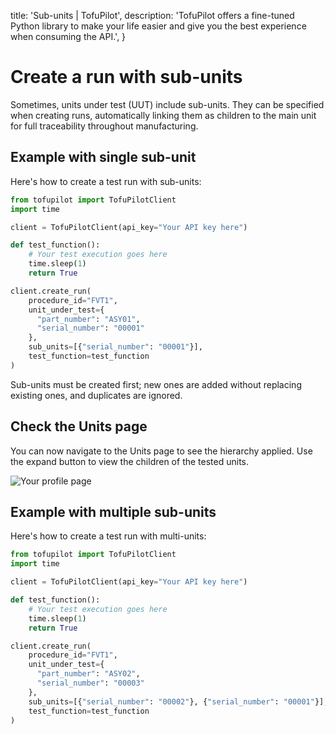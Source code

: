   title: 'Sub-units | TofuPilot',
  description:
    'TofuPilot offers a fine-tuned Python library to make your life easier and give you the best experience when consuming the API.',
}

# Create a run with sub-units

Sometimes, units under test (UUT) include sub-units. They can be specified when creating runs, automatically linking them as children to the main unit for full traceability throughout manufacturing.

## Example with single sub-unit

Here's how to create a test run with sub-units:

```python {{ title: 'sub_unit_upload.py'}}
from tofupilot import TofuPilotClient
import time

client = TofuPilotClient(api_key="Your API key here")

def test_function():
    # Your test execution goes here
    time.sleep(1)
    return True

client.create_run(
    procedure_id="FVT1",
    unit_under_test={
      "part_number": "ASY01",
      "serial_number": "00001"
    },
    sub_units=[{"serial_number": "00001"}],
    test_function=test_function
)
```

<Note>
  Sub-units must be created first; new ones are added without replacing existing
  ones, and duplicates are ignored.
</Note>

## Check the Units page

You can now navigate to the Units page to see the hierarchy applied. Use the expand button to view the children of the tested units.

<Image src="/nested-units.png" alt="Your profile page" />

## Example with multiple sub-units

Here's how to create a test run with multi-units:

```python {{ title: 'sub_unit_upload.py'}}
from tofupilot import TofuPilotClient
import time

client = TofuPilotClient(api_key="Your API key here")

def test_function():
    # Your test execution goes here
    time.sleep(1)
    return True

client.create_run(
    procedure_id="FVT1",
    unit_under_test={
      "part_number": "ASY02",
      "serial_number": "00003"
    },
    sub_units=[{"serial_number": "00002"}, {"serial_number": "00001"}],
    test_function=test_function
)
```

